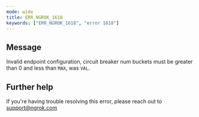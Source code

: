 ```yaml
---
mode: wide
title: ERR_NGROK_1618
keywords: ["ERR_NGROK_1618", "error 1618"]
---
```


## Message

Invalid endpoint configuration, circuit breaker num buckets must be greater than 0 and less than `MAX`, was `VAL`.

## Further help

If you're having trouble resolving this error, please reach out to [support@ngrok.com](mailto:support@ngrok.com?subject=Help%20with%20ERR_NGROK_1618)
